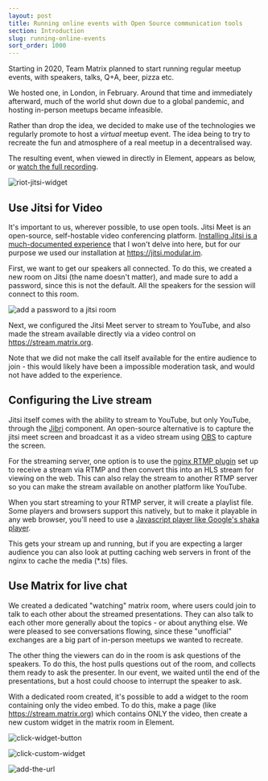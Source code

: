 ```yaml
---
layout: post
title: Running online events with Open Source communication tools
section: Introduction
slug: running-online-events
sort_order: 1000
---
```


Starting in 2020, Team Matrix planned to start running regular meetup events, 
with speakers, talks, Q+A, beer, pizza etc.

We hosted one, in London, in February. Around that time and immediately 
afterward, much of the world shut down due to a global pandemic, and hosting 
in-person meetups became infeasible.

Rather than drop the idea, we decided to make use of the technologies we 
regularly promote to host a *virtual* meetup event. The idea being to try to 
recreate the fun and atmosphere of a real meetup in a decentralised way.

The resulting event, when viewed in directly in Element, appears as below, or
[watch the full recording](https://www.youtube.com/watch?v=APVp-20ATLk).

![riot-jitsi-widget](/docs/img/riot-jitsi-widget.png)

## Use Jitsi for Video

It's important to us, wherever possible, to use open tools. Jitsi Meet is an 
open-source, self-hostable video conferencing platform.
[Installing Jitsi is a much-documented experience](https://github.com/jitsi/jitsi-meet/blob/master/doc/quick-install.md) that I won't delve into here, but for our purpose we used our 
installation at <https://jitsi.modular.im>.

First, we want to get our speakers all connected. To do this, we created a new 
room on Jitsi (the name doesn't matter), and made sure to add a password, since 
this is not the default. All the speakers for the session will connect to this 
room.

![add a password to a jitsi room](/docs/img/jitsi-add-password.png)

Next, we configured the Jitsi Meet server to stream to YouTube, and also made 
the stream available directly via a video control on https://stream.matrix.org.

Note that we did not make the call itself available for the entire audience to 
join - this would likely have been a impossible moderation task, and would not 
have added to the experience.

## Configuring the Live stream

Jitsi itself comes with the ability to stream to YouTube, but only YouTube, through the
[Jibri](https://github.com/jitsi/jibri) component. An open-source
alternative is to capture the jitsi meet screen and broadcast it as a video stream using
[OBS](https://obsproject.com/) to capture the screen.

For the streaming server, one option is to use the
[nginx RTMP plugin](https://github.com/sergey-dryabzhinsky/nginx-rtmp-module) set up to receive a stream
via RTMP and then convert this into an HLS stream for viewing on the web. This can also relay
the stream to another RTMP server so you can make the stream available on another platform
like YouTube. 

When you start streaming to your RTMP server, it will create a playlist file. Some players
and browsers support this natively, but to make it playable in any web browser, you'll need
to use a [Javascript player like Google's shaka player](https://github.com/google/shaka-player).

This gets your stream up and running, but if you are expecting a larger audience you can also
look at putting caching web servers in front of the nginx to cache the media (*.ts) files.

## Use Matrix for live chat

We created a dedicated "watching" matrix room, where users could join to talk 
to each other about the streamed presentations. They can also talk to each 
other more generally about the topics - or about anything else. We were pleased 
to see conversations flowing, since these "unofficial" exchanges are a big part 
of in-person meetups we wanted to recreate.

The other thing the viewers can do in the room is ask questions of the 
speakers. To do this, the host pulls questions out of the room, and collects 
them ready to ask the presenter. In our event, we waited until the end of the 
presentations, but a host could choose to interrupt the speaker to ask.

With a dedicated room created, it's possible to add a widget to the room 
containing only the video embed. To do this, make a page (like
<https://stream.matrix.org>) which contains ONLY the video, then create a
new custom widget in the matrix room in Element.

![click-widget-button](/docs/img/1-click-widget-button.png)

![click-custom-widget](/docs/img/2-click-custom-widget.png)

![add-the-url](/docs/img/3-add-the-url.png)

